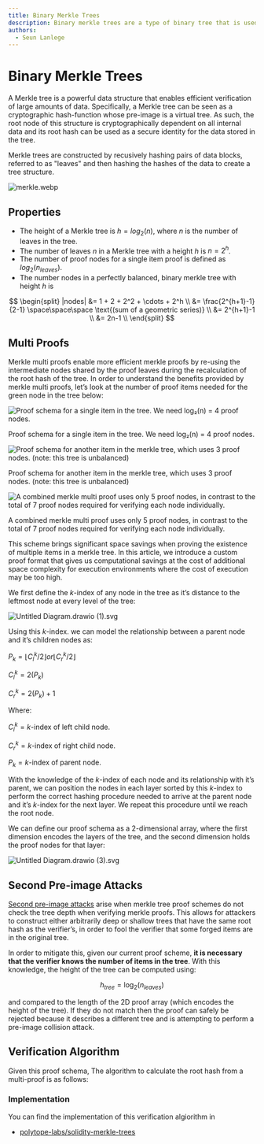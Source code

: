 ```yaml
---
title: Binary Merkle Trees
description: Binary merkle trees are a type of binary tree that is used to verify the integrity of data.
authors:
  - Seun Lanlege
---
```



<link
  href="https://cdn.jsdelivr.net/npm/katex@0.16.8/dist/katex.min.css"
  rel="stylesheet"
/>
<link rel="stylesheet" href="https://cdn.jsdelivr.net/npm/pseudocode@2.4.1/build/pseudocode.min.css" />


# Binary Merkle Trees


A Merkle tree is a powerful data structure that enables efficient verification of large amounts of data. Specifically, a Merkle tree can be seen as a cryptographic hash-function whose pre-image is a virtual tree. As such, the root node of this structure is cryptographically dependent on all internal data and its root hash can be used as a secure identity for the data stored in the tree.

Merkle trees are constructed by recusively hashing pairs of data blocks, referred to as "leaves" and then hashing the hashes of the data to create a tree structure.


![merkle.webp](/patricia/merkle.webp)

## Properties

- The height of a Merkle tree is $h = log_2(n)$, where $n$ is the number of leaves in the tree.
- The number of leaves $n$ in a Merkle tree with a height $h$ is $n = 2^h$.
- The number of proof nodes for a single item proof is defined as $log_2(n_{leaves})$.
- The number nodes in a perfectly balanced, binary merkle tree with height $h$ is

$$
\begin{split}
|nodes| &= 1 + 2 + 2^2 + \cdots + 2^h \\
&= \frac{2^{h+1}-1}{2-1} \space\space\space \text{(sum of a geometric series)} \\
&= 2^{h+1}-1 \\
&= 2n-1 \\
\end{split}
$$


## Multi Proofs

Merkle multi proofs enable more efficient merkle proofs by re-using the intermediate nodes shared by the proof leaves during the recalculation of the root hash of the tree. In order to understand the benefits provided by merkle multi proofs, let’s look at the number of proof items needed for the green node in the tree below:

![Proof schema for a single item in the tree. We need log₂(n) = 4 proof nodes.](/merkle/single1.svg)

Proof schema for a single item in the tree. We need log₂(n) = 4 proof nodes.

![Proof schema for another item in the merkle tree, which uses 3 proof nodes. (note: this tree is unbalanced)](/merkle/single2.svg)

Proof schema for another item in the merkle tree, which uses 3 proof nodes. (note: this tree is unbalanced)

![A combined merkle multi proof uses only 5 proof nodes, in contrast to the total of 7 proof nodes required for verifying each node individually.](/merkle/merkle_proof.svg)

A combined merkle multi proof uses only 5 proof nodes, in contrast to the total of 7 proof nodes required for verifying each node individually.

This scheme brings significant space savings when proving the existence of multiple items in a merkle tree. In this article, we introduce a custom proof format that gives us computational savings at the cost of additional space complexity for execution environments where the cost of execution may be too high.

We first define the $k$-index of any node in the tree as it’s distance to the leftmost node at every level of the tree:

![Untitled Diagram.drawio (1).svg](/merkle/Untitled_Diagram.drawio_(1).svg)

Using this $k$-index. we can model the relationship between a parent node and it’s children nodes as:

$P_k = ⌊C_l^k / 2⌋ or ⌊C_r^k / 2⌋$

$C_l^k = 2(P_k)$

$C_r^k = 2(P_k) + 1$

Where:

$C_l^k = k$-index of left child node.

$C_r^k = k$-index of right child node.

$P_k = k$-index of parent node.

With the knowledge of the $k$-index of each node and its relationship with it’s parent, we can position the nodes in each layer sorted by this $k$-index to perform the correct hashing procedure needed to arrive at the parent node and it’s $k$-index for the next layer. We repeat this procedure until we reach the root node.

We can define our proof schema as a 2-dimensional array, where the first dimension encodes the layers of the tree, and the second dimension holds the proof nodes for that layer:

![Untitled Diagram.drawio (3).svg](/merkle/Untitled_Diagram.drawio_(3).svg)

## Second Pre-image Attacks

[Second pre-image attacks](https://en.wikipedia.org/wiki/Merkle_tree#Second_preimage_attack) arise when merkle tree proof schemes do not check the tree depth when verifying merkle proofs. This allows for attackers to construct either arbitrarily deep or shallow trees that have the same root hash as the verifier’s, in order to fool the verifier that some forged items are in the original tree.

In order to mitigate this, given our current proof scheme, **it is necessary that the verifier knows the number of items in the tree**. With this knowledge, the height of the tree can be computed using:

$$
h_{tree} = \log_2(n_{leaves})
$$

and compared to the length of the 2D proof array (which encodes the height of the tree). If they do not match then the proof can safely be rejected because it describes a different tree and is  attempting to perform a pre-image collision attack.

## Verification Algorithm

Given this proof schema, The algorithm to calculate the root hash from a multi-proof is as follows:


<Algorithm
  algID="binary"
  content="
  \begin{algorithm}
  \caption{Calculate Merkle Root from Multi-Proof}
  \begin{algorithmic}
  \INPUT  Leaves (a vector of nodes), Proof (a vector of vectors of nodes)
  \OUTPUT Hash (a 32-byte array)
  \PROCEDURE{CalculateMerkleRoot}{$leaves, proof$}
      \State $\text{next\_layer} \gets []$
      \State $\text{proof}[0] \gets \text{proof}[0] \cup \text{leaves}$
      \State $\text{proof}[0] \gets \text{sort}(\text{proof}[0], \lambda a, b : a.k\_index < b.k\_index)$
      \For{$\text{layer} \in \text{proof}$}
          \State $\text{current\_layer} \gets []$
          \If{$\text{next\_layer}.\text{length} = 0$}
              \State $\text{current\_layer} \gets \text{layer}$
          \Else
              \State $\text{current\_layer} \gets \text{next\_layer} \cup \text{layer}$
              \State $\text{current\_layer} \gets \text{sort}(\text{current\_layer}, \lambda a, b : a.k\_index < b.k\_index)$
          \EndIf
          \For{$\text{index} = 0; \text{index} < \text{current\_layer}.\text{length}; \text{index} += 2$}
              \If{$\text{index} + 1 \geq \text{current\_layer}.\text{length}$}
                  \State $\text{node} \gets \text{current\_layer}[\text{index}]$
                  \State $\text{node}.k\_index \gets \text{node}.k\_index \div 2$
                  \State $\text{next\_layer}.\text{push}(\text{node})$
              \Else
                  \State $\text{left} \gets \text{current\_layer}[\text{index}]$
                  \State $\text{right} \gets \text{current\_layer}[\text{index} + 1]$
                  \State $\text{concat} \gets \text{left}.node \cup \text{right}.node$
                  \State $\text{hash} \gets \text{hash}(\text{concat})$
                  \State $\text{parent} \gets \text{Node(}\text{k\_index} = \text{left}.k\_index \div 2, \text{node} = \text{hash)}$
                  \State $\text{next\_layer}.\text{push}(\text{parent})$
              \EndIf
          \EndFor
      \EndFor
      \State $\text{assert}(\text{next\_layer}.\text{length} = 1)$
      \State \Return $\text{next\_layer}[0].\text{node}$
  \ENDPROCEDURE
  \end{algorithmic}
  \end{algorithm}
  "
/>


### Implementation

You can find the implementation of this verification algiorithm in

- [polytope-labs/solidity-merkle-trees](https://github.com/polytope-labs/solidity-merkle-trees/blob/main/src/MerkleMultiProof.sol#L28)
